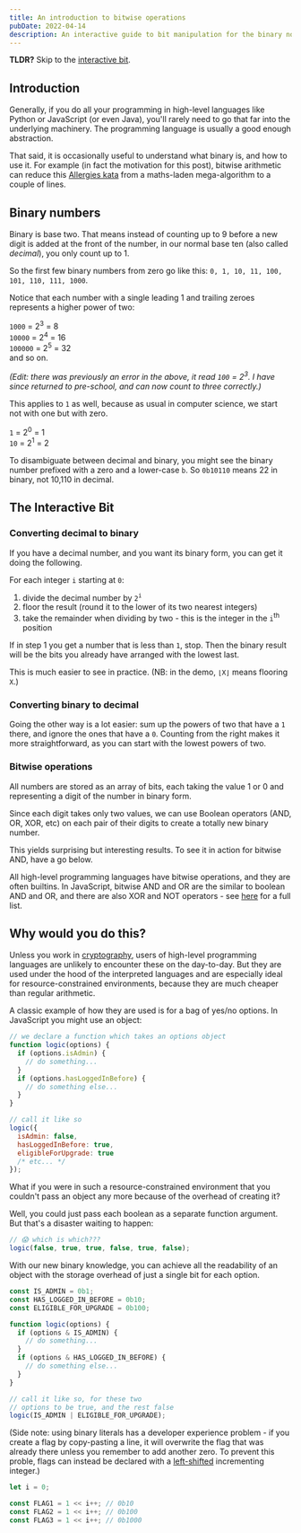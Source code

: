 ```yaml
---
title: An introduction to bitwise operations
pubDate: 2022-04-14
description: An interactive guide to bit manipulation for the binary novice.
---
```



**TLDR?** Skip to the [interactive bit](#interactive-bit).

## Introduction

Generally, if you do all your programming in high-level languages like Python or JavaScript (or even Java), you'll rarely need to go that far into the underlying machinery. The programming language is usually a good enough abstraction.

That said, it is occasionally useful to understand what binary is, and how to use it. For example (in fact the motivation for this post), bitwise arithmetic can reduce this [Allergies kata](https://www.codewars.com/kata/58be35e9e36224a33f000023/python) from a maths-laden mega-algorithm to a couple of lines.

## Binary numbers

Binary is base two. That means instead of counting up to 9 before a new digit is added at the front of the number, in our normal base ten (also called _decimal_), you only count up to 1.

So the first few binary numbers from zero go like this: `0, 1, 10, 11, 100, 101, 110, 111, 1000`.

Notice that each number with a single leading 1 and trailing zeroes represents a higher power of two:

`1000` = 2<sup>3</sup> = 8<br/>
`10000` = 2<sup>4</sup> = 16<br/>
`100000` = 2<sup>5</sup> = 32<br/>
and so on.

_(Edit: there was previously an error in the above, it read `100` = 2<sup>3</sup>. I have since returned to pre-school, and can now count to three correctly.)_

This applies to `1` as well, because as usual in computer science, we start not with one but with zero.

`1` = 2<sup>0</sup> = 1<br/>
`10` = 2<sup>1</sup> = 2

To disambiguate between decimal and binary, you might see the binary number prefixed with a zero and a lower-case `b`. So `0b10110` means 22 in binary, not 10,110 in decimal.

## <a id="interactive-bit" style="text-decoration: none">The Interactive Bit</a>

### Converting decimal to binary

If you have a decimal number, and you want its binary form, you can get it doing the following.

For each integer `i` starting at `0`:

1. divide the decimal number by `2`<sup>`i`</sup>
2. floor the result (round it to the lower of its two nearest integers)
3. take the remainder when dividing by two - this is the integer in the `i`<sup>th</sup> position

If in step 1 you get a number that is less than `1`, stop. Then the binary result will be the bits you already have arranged with the lowest last.

This is much easier to see in practice. (NB: in the demo, `⌊X⌋` means flooring `X`.)

<div class="blog-widget">
  <DecimalToBinary client:visible/>
</div>

### Converting binary to decimal

Going the other way is a lot easier: sum up the powers of two that have a `1` there, and ignore the ones that have a `0`. Counting from the right makes it more straightforward, as you can start with the lowest powers of two.

<div class="blog-widget">
  <BinaryToDecimal client:visible/>
</div>

### Bitwise operations

All numbers are stored as an array of bits, each taking the value 1 or 0 and representing a digit of the number in binary form.

Since each digit takes only two values, we can use Boolean operators (AND, OR, XOR, etc) on each pair of their digits to create a totally new binary number.

This yields surprising but interesting results. To see it in action for bitwise AND, have a go below.

<div class="blog-widget">
  <BitwiseOperation client:visible/>
</div>

All high-level programming languages have bitwise operations, and they are often builtins. In JavaScript, bitwise AND and OR are the similar to boolean AND and OR, and there are also XOR and NOT operators - see [here](https://www.w3schools.com/js/js_bitwise.asp) for a full list.

## Why would you do this?

Unless you work in [cryptography](https://en.wikipedia.org/wiki/XOR_cipher), users of high-level programming languages are unlikely to encounter these on the day-to-day. But they are used under the hood of the interpreted languages and are especially ideal for resource-constrained environments, because they are much cheaper than regular arithmetic.

A classic example of how they are used is for a bag of yes/no options. In JavaScript you might use an object:

```javascript
// we declare a function which takes an options object
function logic(options) {
  if (options.isAdmin) {
    // do something...
  }
  if (options.hasLoggedInBefore) {
    // do something else...
  }
}

// call it like so
logic({
  isAdmin: false,
  hasLoggedInBefore: true,
  eligibleForUpgrade: true
  /* etc... */
});
```

What if you were in such a resource-constrained environment that you couldn't pass an object any more because of the overhead of creating it?

Well, you could just pass each boolean as a separate function argument. But that's a disaster waiting to happen:

```javascript
// 😱 which is which???
logic(false, true, true, false, true, false);
```

With our new binary knowledge, you can achieve all the readability of an object with the storage overhead of just a single bit for each option.

```javascript
const IS_ADMIN = 0b1;
const HAS_LOGGED_IN_BEFORE = 0b10;
const ELIGIBLE_FOR_UPGRADE = 0b100;

function logic(options) {
  if (options & IS_ADMIN) {
    // do something...
  }
  if (options & HAS_LOGGED_IN_BEFORE) {
    // do something else...
  }
}

// call it like so, for these two
// options to be true, and the rest false
logic(IS_ADMIN | ELIGIBLE_FOR_UPGRADE);
```

(Side note: using binary literals has a developer experience problem - if you create a flag by copy-pasting a line, it will overwrite the flag that was already there unless you remember to add another zero. To prevent this proble, flags can instead be declared with a [left-shifted](https://www.ibm.com/docs/en/i/7.1?topic=expressions-bitwise-left-right-shift-operators) incrementing integer.)

```javascript
let i = 0;

const FLAG1 = 1 << i++; // 0b10
const FLAG2 = 1 << i++; // 0b100
const FLAG3 = 1 << i++; // 0b1000
```
